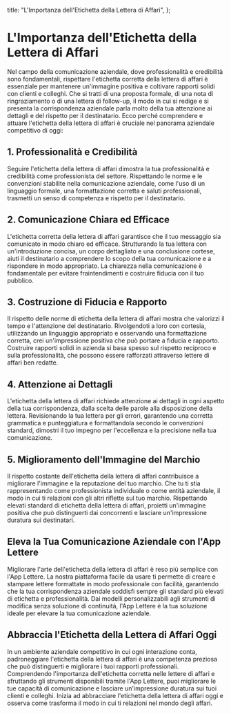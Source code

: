 
  title: "L'Importanza dell'Etichetta della Lettera di Affari",
};

# L'Importanza dell'Etichetta della Lettera di Affari

<MdxImage src="/blog/the-importance-of-business-letter-etiquette.jpg" alt="L'Importanza dell'Etichetta della Lettera di Affari" width={800} height={700} />

Nel campo della comunicazione aziendale, dove professionalità e credibilità sono fondamentali, rispettare l'etichetta corretta della lettera di affari è essenziale per mantenere un'immagine positiva e coltivare rapporti solidi con clienti e colleghi. Che si tratti di una proposta formale, di una nota di ringraziamento o di una lettera di follow-up, il modo in cui si redige e si presenta la corrispondenza aziendale parla molto della tua attenzione ai dettagli e del rispetto per il destinatario. Ecco perché comprendere e attuare l'etichetta della lettera di affari è cruciale nel panorama aziendale competitivo di oggi:

## 1. Professionalità e Credibilità

Seguire l'etichetta della lettera di affari dimostra la tua professionalità e credibilità come professionista del settore. Rispettando le norme e le convenzioni stabilite nella comunicazione aziendale, come l'uso di un linguaggio formale, una formattazione corretta e saluti professionali, trasmetti un senso di competenza e rispetto per il destinatario.

## 2. Comunicazione Chiara ed Efficace

L'etichetta corretta della lettera di affari garantisce che il tuo messaggio sia comunicato in modo chiaro ed efficace. Strutturando la tua lettera con un'introduzione concisa, un corpo dettagliato e una conclusione cortese, aiuti il destinatario a comprendere lo scopo della tua comunicazione e a rispondere in modo appropriato. La chiarezza nella comunicazione è fondamentale per evitare fraintendimenti e costruire fiducia con il tuo pubblico.

## 3. Costruzione di Fiducia e Rapporto

Il rispetto delle norme di etichetta della lettera di affari mostra che valorizzi il tempo e l'attenzione del destinatario. Rivolgendoti a loro con cortesia, utilizzando un linguaggio appropriato e osservando una formattazione corretta, crei un'impressione positiva che può portare a fiducia e rapporto. Costruire rapporti solidi in azienda si basa spesso sul rispetto reciproco e sulla professionalità, che possono essere rafforzati attraverso lettere di affari ben redatte.

## 4. Attenzione ai Dettagli

L'etichetta della lettera di affari richiede attenzione ai dettagli in ogni aspetto della tua corrispondenza, dalla scelta delle parole alla disposizione della lettera. Revisionando la tua lettera per gli errori, garantendo una corretta grammatica e punteggiatura e formattandola secondo le convenzioni standard, dimostri il tuo impegno per l'eccellenza e la precisione nella tua comunicazione.

## 5. Miglioramento dell'Immagine del Marchio

Il rispetto costante dell'etichetta della lettera di affari contribuisce a migliorare l'immagine e la reputazione del tuo marchio. Che tu ti stia rappresentando come professionista individuale o come entità aziendale, il modo in cui ti relazioni con gli altri riflette sul tuo marchio. Rispettando elevati standard di etichetta della lettera di affari, proietti un'immagine positiva che può distinguerti dai concorrenti e lasciare un'impressione duratura sui destinatari.

## Eleva la Tua Comunicazione Aziendale con l'App Lettere

Migliorare l'arte dell'etichetta della lettera di affari è reso più semplice con l'App Lettere. La nostra piattaforma facile da usare ti permette di creare e stampare lettere formattate in modo professionale con facilità, garantendo che la tua corrispondenza aziendale soddisfi sempre gli standard più elevati di etichetta e professionalità. Dai modelli personalizzabili agli strumenti di modifica senza soluzione di continuità, l'App Lettere è la tua soluzione ideale per elevare la tua comunicazione aziendale.

## Abbraccia l'Etichetta della Lettera di Affari Oggi

In un ambiente aziendale competitivo in cui ogni interazione conta, padroneggiare l'etichetta della lettera di affari è una competenza preziosa che può distinguerti e migliorare i tuoi rapporti professionali. Comprendendo l'importanza dell'etichetta corretta nelle lettere di affari e sfruttando gli strumenti disponibili tramite l'App Lettere, puoi migliorare le tue capacità di comunicazione e lasciare un'impressione duratura sui tuoi clienti e colleghi. Inizia ad abbracciare l'etichetta della lettera di affari oggi e osserva come trasforma il modo in cui ti relazioni nel mondo degli affari.